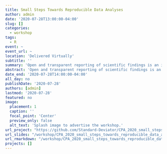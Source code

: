 ```yaml
---
title: Small Steps Towards Reproducible Data Analyses
author: admin
date: '2020-07-28T13:00:00-04:00'
slug: []
categories:
  - workshop
tags:
  - R
event: ~
event_url: ~
location: 'Delivered Virtually'
subtitle: ''
summary: 'Open and transparent reporting of scientific findings is an integral part of establishing the credibility and accountability of any line of research. With many journals accepting and promoting open data and materials, there is a need for researchers to have both the technical skills to implement open science practices and the commitment to improving the quality of their shared data and materials.'
abstract: 'Open and transparent reporting of scientific findings is an integral part of establishing the credibility and accountability of any line of research. With many journals accepting and promoting open data and materials, there is a need for researchers to have both the technical skills to implement open science practices and the commitment to improving the quality of their shared data and materials. This workshop will discuss the conceptual benefits of using version control, developing reproducible R workflows, and better coding practices which avoid common errors. By interweaving these concepts and practices into various parts of the research process, researchers can improve the quality and transparency of the products of their own research and (by extension) provide quality materials upon which other researchers can build upon.'
date_end: '2020-07-28T14:00:00-04:00'
all_day: no
publishDate: '2020-07-28'
authors: [admin]
lastmod: '2020-07-28'
featured: no
image:
  placement: 1
  caption: ''
  focal_point: 'Center'
  preview_only: false
  alt_text: 'Splash image to advertise the workshop.'
url_project: "https://github.com/Standard-Deviator/CPA_2020_small_steps_towards_reproducible_data_analysis"
url_slides: "/workshop/CPA_2020_small_steps_towards_reproducible_data_analysis/slides/CPA_2020_small_steps.html"
url_rmarkdown: "/workshop/CPA_2020_small_steps_towards_reproducible_data_analysis/slides/CPA_2020_small_steps.Rmd"
projects: []
---
```

